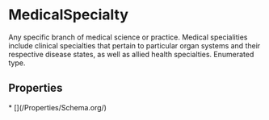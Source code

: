   
# MedicalSpecialty

Any specific branch of medical science or practice. Medical specialities include clinical specialties that pertain to particular organ systems and their respective disease states, as well as allied health specialties. Enumerated type.

## Properties

<Grid>
* [](/Properties/Schema.org/)
</Grid>

